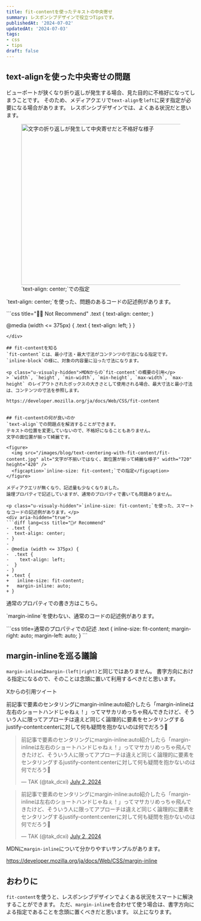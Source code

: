 ```yaml
---
title: fit-contentを使ったテキストの中央寄せ
summary: レスポンシブデザインで役立つTipsです。
publishedAt: '2024-07-02'
updatedAt: '2024-07-03'
tags:
- css
- tips
draft: false
---
```


## text-alignを使った中央寄せの問題
ビューポートが狭くなり折り返しが発生する場合、見た目的に不格好になってしまうことです。
そのため、メディアクエリで`text-align`を`left`に戻す指定が必要になる場合があります。
レスポンシブデザインでは、よくある状況だと思います。

<figure>
  <img src="/images/blog/text-centering-with-fit-content/text-align-center.jpg" alt="文字の折り返しが発生して中央寄せだと不格好な様子" width="720" height="428" />
  <figcaption>`text-align: center;`での指定</figcaption>
</figure>

<p class="u-visualy-hidden">`text-align: center;`を使った、問題のあるコードの記述例があります。</p>
<div aria-hidden="true">
```css title="🙅‍♂️ Not Recommend"
.text {
  text-align: center;
}

@media (width <= 375px) {
  .text {
    text-align: left;
  }
}
```
</div>

## fit-contentを知る
`fit-content`とは、最小寸法・最大寸法がコンテンツの寸法になる指定です。
`inline-block`の様に、対象の内容量に沿った寸法になります。

<p class="u-visualy-hidden">MDNからの`fit-content`の概要の引用</p>
> `width`, `height`, `min-width`, `min-height`, `max-width`, `max-height` のレイアウトされたボックスの大きさとして使用される場合、最大寸法と最小寸法は、コンテンツの寸法を参照します。

https://developer.mozilla.org/ja/docs/Web/CSS/fit-content


## fit-contentの何が良いのか
`text-align`での問題点を解消することができます。
テキストの位置を変更していないので、不格好になることもありません。
文字の面位置が揃って綺麗です。

<figure>
  <img src="/images/blog/text-centering-with-fit-content/fit-content.jpg" alt="文字が不揃いではなく、面位置が揃って綺麗な様子" width="720" height="420" />
  <figcaption>`inline-size: fit-content;`での指定</figcaption>
</figure>

メディアクエリが無くなり、記述量も少なくなりました。
論理プロパティで記述していますが、通常のプロパティで書いても問題ありません。

<p class="u-visualy-hidden">`inline-size: fit-content;`を使った、スマートなコードの記述例があります。</p>
<div aria-hidden="true">
```diff lang=css title="🙆‍♂️ Recommend"
- .text {
-  text-align: center;
- }
-
- @media (width <= 375px) {
-  .text {
-    text-align: left;
-  }
- }
+ .text {
+   inline-size: fit-content;
+   margin-inline: auto;
+ }
```
</div>

通常のプロパティでの書き方はこちら。

<p class="u-visualy-hidden">`margin-inline`を使わない、通常のコードの記述例があります。</p>
<div aria-hidden="true">
```css title=通常のプロパティでの記述
.text {
  inline-size: fit-content;
  margin-right: auto;
  margin-left: auto;
}
```
</div>

## margin-inlineを巡る議論
`margin-inline`は`margin-(left|right)`と同じではありません。
書字方向における指定になるので、そのことは念頭に置いて利用するべきだと思います。

<p class="u-visualy-hidden">Xからの引用ツイート</p>
<p class="u-visualy-hidden">前記事で要素のセンタリングにmargin-inline:auto紹介したら「margin-inlineは左右のショートハンドじゃねぇ！」ってマサカリめっちゃ飛んできたけど、そういう人に限ってアプローチは違えど同じく論理的に要素をセンタリングするjustify-content:centerに対して何も疑問を抱かないのは何でだろう🤔</p>
<div class="single-embed" data-theme="dark" aria-hidden="true">
  <blockquote class="twitter-tweet" data-theme="dark">
    <p lang="ja" dir="ltr">
      前記事で要素のセンタリングにmargin-inline:auto紹介したら「margin-inlineは左右のショートハンドじゃねぇ！」ってマサカリめっちゃ飛んできたけど、そういう人に限ってアプローチは違えど同じく論理的に要素をセンタリングするjustify-content:centerに対して何も疑問を抱かないのは何でだろう🤔
    </p>
    &mdash; TAK (@tak_dcxi)
    <a href="https://twitter.com/tak_dcxi/status/1807949938472767517?ref_src=twsrc%5Etfw">July 2, 2024</a>
  </blockquote>
</div>
<div class="single-embed" aria-hidden="true">
  <blockquote class="twitter-tweet">
    <p lang="ja" dir="ltr">
      前記事で要素のセンタリングにmargin-inline:auto紹介したら「margin-inlineは左右のショートハンドじゃねぇ！」ってマサカリめっちゃ飛んできたけど、そういう人に限ってアプローチは違えど同じく論理的に要素をセンタリングするjustify-content:centerに対して何も疑問を抱かないのは何でだろう🤔
    </p>
    &mdash; TAK (@tak_dcxi) <a href="https://twitter.com/tak_dcxi/status/1807949938472767517?ref_src=twsrc%5Etfw">July 2, 2024</a>
  </blockquote>
</div>
<script async src="https://platform.twitter.com/widgets.js" charset="utf-8"></script>


MDNに`margin-inline`について分かりやすいサンプルがあります。

https://developer.mozilla.org/ja/docs/Web/CSS/margin-inline

## おわりに
`fit-content`を使うと、レスポンシブデザインでよくある状況をスマートに解決することができます。
ただ、`margin-inline`を合わせて使う場合は、書字方向による指定であることを念頭に置くべきだと思います。
以上になります。
